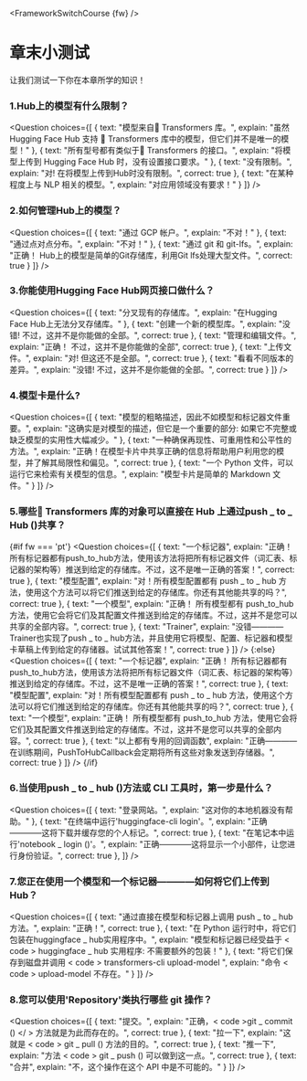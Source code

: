 <FrameworkSwitchCourse {fw} />

<!-- DISABLE-FRONTMATTER-SECTIONS -->

# 章末小测试

让我们测试一下你在本章所学的知识！
  
### 1.Hub上的模型有什么限制？
<Question
	choices={[
		{
			text: "模型来自🤗 Transformers 库。",
			explain: "虽然 Hugging Face Hub 支持 🤗 Transformers 库中的模型，但它们并不是唯一的模型！"
		},
		{
			text: "所有型号都有类似于🤗 Transformers 的接口。",
			explain: "将模型上传到 Hugging Face Hub 时，没有设置接口要求。"
		},
		{
			text: "没有限制。",
			explain: "对! 在将模型上传到Hub时没有限制。",
            correct: true
		},
        {
			text: "在某种程度上与 NLP 相关的模型。",
			explain: "对应用领域没有要求！"
		}
	]}
/>

### 2.如何管理Hub上的模型？
<Question
	choices={[
		{
			text: "通过 GCP 帐户。",
			explain: "不对！"
		},
		{
			text: "通过点对点分布。",
			explain: "不对！"
		},
		{
			text: "通过 git 和 git-lfs。",
			explain: "正确！ Hub上的模型是简单的Git存储库，利用Git lfs处理大型文件。",
            correct: true
		}
	]}
/>

### 3.你能使用Hugging Face Hub网页接口做什么？
<Question
	choices={[
		{
			text: "分叉现有的存储库。",
			explain: "在Hugging Face Hub上无法分叉存储库。"
		},
		{
			text: "创建一个新的模型库。",
			explain: "没错! 不过，这并不是你能做的全部。",
            correct: true
		},
		{
			text: "管理和编辑文件。",
			explain: "正确！ 不过，这并不是你能做的全部",
            correct: true
		},
        {
			text: "上传文件。",
			explain: "对! 但这还不是全部。",
            correct: true
		},
        {
			text: "看看不同版本的差异。",
			explain: "没错! 不过，这并不是你能做的全部。",
            correct: true
		}
	]}
/>

### 4.模型卡是什么?
<Question
	choices={[
		{
			text: "模型的粗略描述，因此不如模型和标记器文件重要。",
			explain: "这确实是对模型的描述，但它是一个重要的部分: 如果它不完整或缺乏模型的实用性大幅减少。"
		},
		{
			text: "一种确保再现性、可重用性和公平性的方法。",
			explain: "正确！在模型卡片中共享正确的信息将帮助用户利用您的模型，并了解其局限性和偏见。",
            correct: true
		},
		{
			text: "一个 Python 文件，可以运行它来检索有关模型的信息。",
			explain: "模型卡片是简单的 Markdown 文件。"
		}
	]}
/>

### 5.哪些🤗 Transformers 库的对象可以直接在 Hub 上通过push _ to _ Hub ()共享？
{#if fw === 'pt'}
<Question
	choices={[
		{
			text: "一个标记器",
			explain: "正确！ 所有标记器都有push_to_hub方法，使用该方法将把所有标记器文件（词汇表、标记器的架构等）推送到给定的存储库。不过，这不是唯一正确的答案！",
            correct: true
		},
		{
			text: "模型配置",
			explain: "对！所有模型配置都有 push _ to _ hub 方法，使用这个方法可以将它们推送到给定的存储库。你还有其他能共享的吗？",
            correct: true
		},
		{
			text: "一个模型",
			explain: "正确！ 所有模型都有 push_to_hub 方法，使用它会将它们及其配置文件推送到给定的存储库。不过，这并不是您可以共享的全部内容。",
            correct: true
		},
        {
			text: "Trainer",
			explain: "没错————Trainer也实现了push _ to _ hub方法，并且使用它将模型、配置、标记器和模型卡草稿上传到给定的存储器。试试其他答案！",
            correct: true
		}
	]}
/>
{:else}
<Question
	choices={[
		{
			text: "一个标记器",
			explain: "正确！ 所有标记器都有push_to_hub方法，使用该方法将把所有标记器文件（词汇表、标记器的架构等）推送到给定的存储库。不过，这不是唯一正确的答案！",
            correct: true
		},
		{
			text: "模型配置",
			explain: "对！所有模型配置都有 push _ to _ hub 方法，使用这个方法可以将它们推送到给定的存储库。你还有其他能共享的吗？",
            correct: true
		},
		{
			text: "一个模型",
			explain: "正确！ 所有模型都有 push_to_hub 方法，使用它会将它们及其配置文件推送到给定的存储库。不过，这并不是您可以共享的全部内容。",
            correct: true
		},
		{
			text: "以上都有专用的回调函数",
			explain: "正确————在训练期间，PushToHubCallback会定期将所有这些对象发送到存储器。",
            correct: true
		}
	]}
/>
{/if}

### 6.当使用push _ to _ hub ()方法或 CLI 工具时，第一步是什么？
<Question
	choices={[
		{
			text: "登录网站。",
			explain: "这对你的本地机器没有帮助。"
		},
		{
			text: "在终端中运行'huggingface-cli login'。",
			explain: "正确————这将下载并缓存您的个人标记。",
            correct: true
		},
		{
			text: "在笔记本中运行'notebook _ login ()'。",
			explain: "正确————这将显示一个小部件，让您进行身份验证。",
            correct: true
		},
	]}
/>

### 7.您正在使用一个模型和一个标记器————如何将它们上传到 Hub？
<Question
	choices={[
		{
			text: "通过直接在模型和标记器上调用 push _ to _ hub 方法。",
			explain: "正确！",
            correct: true
		},
		{
			text: "在 Python 运行时中，将它们包装在huggingface _ hub实用程序中。",
			explain: "模型和标记器已经受益于 < code > huggingface _ hub </code > 实用程序: 不需要额外的包装！"
		},
		{
			text: "将它们保存到磁盘并调用 < code > transformers-cli upload-model </code >",
			explain: "命令 < code > upload-model </code > 不存在。"
		}
	]}
/>

### 8.您可以使用'Repository'类执行哪些 git 操作？
<Question
	choices={[
		{
			text: "提交。",
			explain: "正确，< code >git _ commit () </ > 方法就是为此而存在的。",
            correct: true
		},
		{
			text: "拉一下",
			explain: "这就是 < code > git _ pull () </code > 方法的目的。",
            correct: true
		},
		{
			text: "推一下",
			explain: "方法 < code > git _ push () </code > 可以做到这一点。",
            correct: true
		},
		{
			text: "合并",
			explain: "不，这个操作在这个 API 中是不可能的。"
		}
	]}
/>
